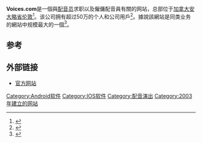 {{Infobox website
| name             = Voices.com
| logo             = Voices.com logo.png
| company_type     =
| traded_as        =
| foundation       = 2003年12月15日
| founder          =
| dissolved        =
| location         = 
| locations        =
| area_served      = 全球

| products         =
| services         =

| operating_income =
| net_income       =
| total_assets     =
| total_equity     =
| owner            =
| num_employees    = 100+ (2017)<ref name="GN"/>
| parent           =
| divisions        =
| subsid           =
| ipv6             =
| url              = {{URL|https://www.voices.com/}}
| website_type     =
| advertising      =
| registration     =
| num_users        =
| language         =
| launch_date      =
| current_status   =
| screenshot       =
| caption          =
| footnotes        =
| intl             = 
}}'''Voices.com'''是一個與[[配音员|配音员]]求职以及僱傭配音員有關的网站，总部位于[[加拿大|加拿大]][[安大略省|安大略省]][[伦敦_(加拿大)|伦敦]]<ref name="MatiszTwo">{{Cite news|url=http://metronews.ca/news/london/328108/local-voice-over-company-up-for-province-wide-business-award-2/|date=7 August 2012|title=The voice of success – Local company up for province-wide biz award|accessdate=5 March 2013|author=John Matisz|publisher=Metro|archive-date=2014-02-02|archive-url=https://web.archive.org/web/20140202135056/http://metronews.ca/news/london/328108/local-voice-over-company-up-for-province-wide-business-award-2/}}</ref>。该公司拥有超过50万的个人和公司用戶<ref>{{Cite news|title=Voices.com Plans to go Global With $2 Million in Funding|work=Financial Post|url=http://business.financialpost.com/investing/voices-com-plans-to-go-global-with-2-million-in-funding|author=Claire Brownell|accessdate=14 November 2017|date=29 April 2015|archive-date=2017-06-18|archive-url=https://web.archive.org/web/20170618130159/http://business.financialpost.com/investing/voices-com-plans-to-go-global-with-2-million-in-funding}}</ref>。據說該網站是同类业务的網站中规模最大的一個<ref name="GN">{{cite web|title=London's Voice.com to Acquire VoiceBank.net|publisher=Global News|url=https://globalnews.ca/news/3657742/londons-voices-com-to-acquire-voicebank-net/|author=Jacquelyn LeBel|date=9 August 2017|access-date=2021-02-25|archive-date=2021-03-03|archive-url=https://web.archive.org/web/20210303214951/https://globalnews.ca/news/3657742/londons-voices-com-to-acquire-voicebank-net/}}</ref>。

== 参考 ==
{{Reflist|30em}}

== 外部链接 ==

* [http://www.voices.com/ 官方网站] {{Wayback|url=http://www.voices.com/ |date=20210611010748 }}

[[Category:Android软件|Category:Android软件]]
[[Category:IOS软件|Category:IOS软件]]
[[Category:配音演出|Category:配音演出]]
[[Category:2003年建立的网站|Category:2003年建立的网站]]
